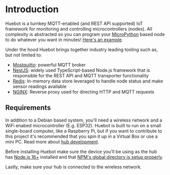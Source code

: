 # Introduction
 
Huebot is a turnkey MQTT-enabled (and REST API supported) IoT framework for monitoring and controlling microcontrollers (nodes). All complexity is abstracted so you can program your [MicroPython](https://github.com/micropython/micropython) based node to do whatever you want in minutes! [Here's an example](//examples/DS18x20).

Under the hood Huebot brings together industry leading tooling such as, but not limited to:
* [Mostquitto](https://github.com/eclipse/mosquitto): powerful MQTT broker
* [NestJS](https://github.com/nestjs/nestjs.com): widely used TypeScript-based Node.js framework that is responsible for the REST API and MQTT transporter functionality
* [Redis](https://github.com/redis/redis): In-memory data store leveraged to handle node status and make sensor readings available
* [NGINX](https://github.com/nginx/nginx): Reverse proxy used for directing HTTP and MQTT requests

## Requirements

In addition to a Debian based system, you'll need a wireless network and a WiFi enabed microcontroller (E.g. ESP32). Huebot is built to run on a small single-board computer, like a Raspberry Pi, but if you want to contribute to this project it's recommended that you spin it up in a Virtual Box or use a mini PC. Read more about [hub development]().

Before installing Huebot make sure the device you'll be using as the hub has [Node.js 16+](https://nodejs.org/en/download) installed and that [NPM's global directory is setup properly](https://docs.npmjs.com/resolving-eacces-permissions-errors-when-installing-packages-globally#manually-change-npms-default-directory). 

Lastly, make sure your hub is connected to the wireless network.
